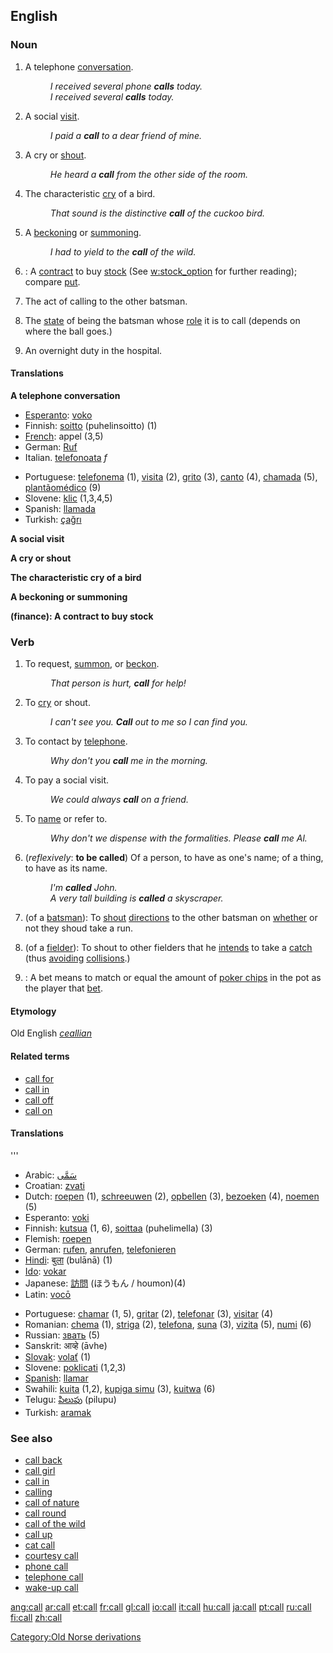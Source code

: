{{wikipedia}}
==English==

{{rank|United|free|return|353|call|speak|land|why}}

===Noun===
{{en-noun-reg}}

# A telephone [[conversation]].
#: ''I received several phone '''calls''' today.''
#: ''I received several '''calls''' today.''
# A social [[visit]].
#: ''I paid a '''call''' to a dear friend of mine.''
# A cry or [[shout]].
#: ''He heard a '''call''' from the other side of the room.''
# The characteristic [[cry]] of a bird.
#: ''That sound is the distinctive '''call''' of the cuckoo bird.''
# A [[beckon]]ing or [[summon]]ing.
#: ''I had to yield to the '''call''' of the wild.''
# {{finance}}: A [[contract]] to buy [[stock]] (See [[w:stock_option]] for further reading); compare [[put]].
# {{Cricket}} The act of calling to the other batsman.
# {{Cricket}} The [[state]] of being the batsman whose [[role]] it is to call (depends on where the ball goes.)
# {{Medicine}} An overnight duty in the hospital.  <!--Any service profession, right?  Should be at [[on-call]]?-->

====Translations====
'''A telephone conversation'''
{{top}}
*[[w:Esperanto|Esperanto]]: [[voko]]
*Finnish: [[soitto]] (puhelinsoitto) (1)
*[[w:French language|French]]: appel (3,5)
*German: [[Ruf]] {{m}}
*Italian. [[telefonoata]] ''f''
{{mid}}
*Portuguese: [[telefonema]] (1), [[visita]] (2), [[grito]] (3), [[canto]] (4), [[chamada]] (5), [[plantão]][[ médico]] (9)
*Slovene: [[klic]] (1,3,4,5)
*Spanish: [[llamada]]
*Turkish: [[çağrı]]
{{bottom}}

'''A social visit'''
{{top}}
{{mid}}
{{bottom}}

'''A cry or shout'''
{{top}}
{{mid}}
{{bottom}}

'''The characteristic cry of a bird'''
{{top}}
{{mid}}
{{bottom}}

'''A beckoning or summoning'''
{{top}}
{{mid}}
{{bottom}}

'''(finance): A contract to buy stock'''
{{top}}
{{mid}}
{{bottom}}


{{top}}
{{mid}}
{{bottom}}

{{top}}
{{mid}}
{{bottom}}

{{top}}
{{mid}}
{{bottom}}

===Verb===
{{en-infl-reg-consonant|call||}}

# To request, [[summon]], or [[beckon]].
#: ''That person is hurt, '''call''' for help!''
# To [[cry]] or shout.
#: ''I can't see you.  '''Call''' out to me so I can find you.''
# To contact by [[telephone]].
#: ''Why don't you '''call''' me in the morning.''
# To pay a social visit.
#: ''We could always '''call''' on a friend.''
# To [[name]] or refer to.
#: ''Why don't we dispense with the formalities.  Please '''call''' me Al.''
# (''reflexively'': '''to be called''') Of a person, to have as one's name; of a thing, to have as its name.
#: ''I'm '''called''' John.''
#: ''A very tall building is '''called''' a skyscraper.''
# {{Cricket}} (of a [[batsman]]): To [[shout]] [[directions]] to the other batsman on [[whether]] or not they shoud take a run.
# {{Cricket}} (of a [[fielder]]): To shout to other fielders that he [[intend]]s to take a [[catch]] (thus [[avoid]]ing [[collision]]s.)
# {{poker}}: A bet means to match or equal the amount of [[poker chips]] in the pot as the player that [[bet]].
====Etymology====
Old English ''[[ceallian]]''
====Related terms====
*[[call for]]
*[[call in]]
*[[call off]]
*[[call on]]

====Translations====
'''
{{top}}
*Arabic: [[سَمَّى]]
*Croatian: [[zvati]]
*Dutch: [[roepen]] (1), [[schreeuwen]] (2), [[opbellen]] (3), [[bezoeken]] (4), [[noemen]] (5)
*Esperanto: [[voki]]
*Finnish: [[kutsua]] (1, 6), [[soittaa]] (puhelimella) (3)
*Flemish: [[roepen]]
*German: [[rufen]], [[anrufen]], [[telefonieren]]
*[[Hindi]]: [[बुला]] (bulānā) (1)
*[[Ido]]: [[vokar]]
*Japanese: [[訪問]] (ほうもん / houmon)(4)
*Latin: [[vocō]]
{{mid}}
*Portuguese: [[chamar]] (1, 5), [[gritar]] (2), [[telefonar]] (3), [[visitar]] (4)
*Romanian: [[chema]] (1), [[striga]] (2), [[telefona]], [[suna]] (3), [[vizita]] (5), [[numi]] (6)
*Russian: [[звать]] (5)
*Sanskrit: आव्हे (āvhe)
*[[w:Slovak language|Slovak]]: [[volať]] (1)
*Slovene: [[poklicati]] (1,2,3)
*[[w:Spanish language|Spanish]]: [[llamar]]
*Swahili: [[kuita]] (1,2), [[kupiga simu]] (3), [[kuitwa]] (6)
*Telugu: [[పిలుపు]] (pilupu)
*Turkish: [[aramak]]
{{bottom}}

{{top}}
{{mid}}
{{bottom}}


{{top}}
{{mid}}
{{bottom}}

{{top}}
{{mid}}
{{bottom}}


{{top}}
{{mid}}
{{bottom}}


{{top}}
{{mid}}
{{bottom}}

{{top}}
{{mid}}
{{bottom}}


{{top}}
{{mid}}
{{bottom}}


{{top}}
{{mid}}
{{bottom}}

===See also===
*[[call back]]
*[[call girl]]
*[[call in]]
*[[calling]]
*[[call of nature]]
*[[call round]]
*[[call of the wild]]
*[[call up]]
*[[cat call]]
*[[courtesy call]]
*[[phone call]]
*[[telephone call]]
*[[wake-up call]]

[[Category:Old Norse derivations]]

[[ang:call]]
[[ar:call]]
[[et:call]]
[[fr:call]]
[[gl:call]]
[[io:call]]
[[it:call]]
[[hu:call]]
[[ja:call]]
[[pt:call]]
[[ru:call]]
[[fi:call]]
[[zh:call]]